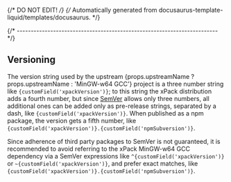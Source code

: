 {/* DO NOT EDIT! */}
{/* Automatically generated from docusaurus-template-liquid/templates/docusaurus. */}




{/* ------------------------------------------------------------------------ */}

## Versioning

The version string used by the
upstream {props.upstreamName ? props.upstreamName : 'MinGW-w64 GCC'} project
is a three number string
like <code>{customField('xpackVersion')}</code>;
to this string the xPack distribution adds a fourth number,
but since [SemVer](https://semver.org) allows only three numbers,
all additional ones can
be added only as pre-release strings, separated by a dash,
like <code>{customField('xpackVersion')}</code>. When
published as a npm package, the version gets
a fifth number,
like <code>{customField('xpackVersion')}.{customField('npmSubversion')}</code>.

Since adherence of third party packages to SemVer is not guaranteed,
it is recommended to avoid referring to the xPack MinGW-w64 GCC dependency via
a SemVer expressions
like <code>^{customField('xpackVersion')}</code> or <code>~{customField('xpackVersion')}</code>, and
prefer exact matches,
like <code>{customField('xpackVersion')}.{customField('npmSubversion')}</code>.
